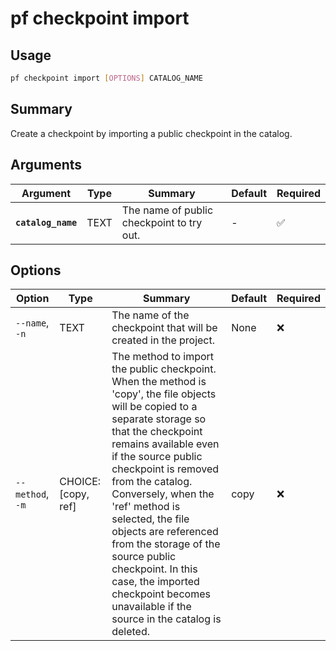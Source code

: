 # pf checkpoint import

## Usage

```bash
pf checkpoint import [OPTIONS] CATALOG_NAME
```

## Summary

Create a checkpoint by importing a public checkpoint in the catalog.

## Arguments

| Argument | Type | Summary | Default | Required | 
|----------|------|---------|---------|----------|
| **`catalog_name`** | TEXT | The name of public checkpoint to try out. | - | ✅ |

## Options

| Option | Type | Summary | Default | Required |
|--------|------|---------|---------|----------|
| `--name`, `-n` | TEXT | The name of the checkpoint that will be created in the project. | None | ❌ |
| `--method`, `-m` | CHOICE: [copy, ref] | The method to import the public checkpoint. When the method is 'copy', the file objects will be copied to a separate storage so that the checkpoint remains available even if the source public checkpoint is removed from the catalog. Conversely, when the 'ref' method is selected, the file objects are referenced from the storage of the source public checkpoint. In this case, the imported checkpoint becomes unavailable if the source in the catalog is deleted. | copy | ❌ |
